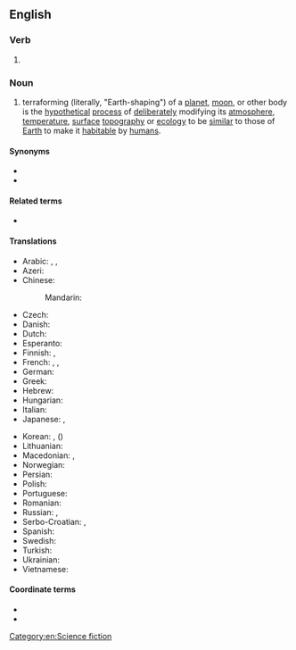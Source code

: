 {{also|Terraforming}}
==English==

===Verb===
{{head|en|present participle}}

# {{present participle of|terraform|lang=en|nocat=1}}

===Noun===
{{wikipedia}}
{{en-noun|-}}

# terraforming (literally, "Earth-shaping") of a [[planet]], [[moon]], or other body is the [[hypothetical]] [[process]] of [[deliberately]] modifying its [[atmosphere]], [[temperature]], [[surface]] [[topography]] or [[ecology]] to be [[similar]] to those of [[Earth]] to make it [[habitable]] by [[human|humans]].

====Synonyms====
* {{l|en|terraformation}}
* {{l|en|planetary engineering}}

====Related terms====
* {{l|en|paraterraforming}}

====Translations====
{{trans-top|planetary engineering}}
* Arabic: {{t|ar|إِعَادَة تَأْهِيل|f|tr=ʾiʿādat taʾhīl}}, {{t|ar|تِيرَافُورْمِينْغ|m|tr=teraforming}}, {{t|ar|تِيرَافُورْمِينْغ|m|tr=tīrāfurminḡ}}
* Azeri: {{t|az|terraformalaşdırılma}}
* Chinese:
*: Mandarin: {{t|cmn|地球化|tr=dìqiúhuà|sc=Hani}}
* Czech: {{t|cs|terraformace|f}}
* Danish: {{t|da|terraformning}}
* Dutch: {{t|nl|terravorming}}
* Esperanto: {{t|eo|teroformigo|m}}
* Finnish: {{t|fi|maankaltaistaminen}}, {{t|fi|terraformointi}}
* French: {{t+|fr|terraformation|f}}, {{t+|fr|terraforming|m}}, {{t+|fr|terraformage|m}}
* German: {{t+|de|Terraforming|n}}
* Greek: {{t|el|γαιοπλασία|f}}
* Hebrew: {{t+|he|הארצה|f|tr=ha'aratsa}}
* Hungarian: {{t|hu|terraformálás}}
* Italian: {{t|it|terraformazione|f}}
* Japanese: {{t|ja|テラフォーミング|tr=terafōmingu}}, {{t|ja|地球化|tr=ちきゅうか, chikyūka}}
{{trans-mid}}
* Korean: {{t|ko|테라포밍}}, {{t|ko|지구화}} ({{t|ko|地球化}})
* Lithuanian: {{t|lt|teraformavimas|m}}
* Macedonian: {{t|mk|земјообразба|f|tr=zemjoóbrazba|sc=Cyrl}}, {{t|mk|тераформирање|n|tr=teraformíranje|sc=Cyrl}}
* Norwegian: {{t|no|terraforming}}
* Persian: {{t|fa|زمینی‌سازی|tr=zamini-sâzi}}
* Polish: {{t|pl|terraformowanie|n}}
* Portuguese: {{t|pt|terraformação|f}}
* Romanian: {{t|ro|terraformare}}
* Russian: {{t|ru|терраформи́рование|n}}, {{t|ru|террафо́рминг|m|tr=tɛrrafórming}}
* Serbo-Croatian: {{t|sh|тераформирање|n|sc=Cyrl}}, {{t|sh|teraformiranje|n}}
* Spanish: {{t|es|terraformación|f}}
* Swedish: {{t|sv|terraformning}}
* Turkish: {{t|tr|terraforming}}
* Ukrainian: {{t|uk|тераформування|n|tr=teraformuvánnja|sc=Cyrl}}
* Vietnamese: {{t|vi|địa khai hóa}}
{{trans-bottom}}

====Coordinate terms====
* {{l|en|geoengineering}}
* {{l|en|pantropy}}

[[Category:en:Science fiction]]